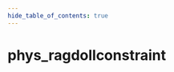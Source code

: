 ```yaml
---
hide_table_of_contents: true
---
```


<!---
!!!!!!
THIS PAGE IS AUTOGENERATED FROM GAME FGD DEFINITIONS!
DO NOT EDIT MANUALLY!
!!!!!!

In order to make edits, you can make an annotation file in /fgd_dump_overrides
-->


# phys_ragdollconstraint



<Tabs queryString="game">
    
<TabItem value="cs2" label="Counter-Strike 2">
    <CS2Page />
</TabItem>

<TabItem value="steamvr" label="SteamVR Home">
    <STEAMVRPage />
</TabItem>

<TabItem value="dota2" label="Dota 2">
    <DOTA2Page />
</TabItem>

<TabItem value="hla" label="Half-Life: Alyx">
    <HLAPage />
</TabItem>

</Tabs>
